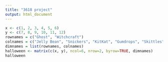 ```yaml
---
title: "3618 project"
output: html_document
---
```


```r
x <- c(1, 2, 3, 4, 5, 6)
y <- c(7, 8, 9, 10, 11, 12)
rownames = c("Ghost", "Witchcraft")
colnames = c("Jelly Bean", "Snickers", "KitKat", "Gumdrops", "Skittles", "Twizzlers")
dimnames = list(rownames, colnames)
halloween <- matrix(c(x, y), ncol=6, nrow=2, byrow=TRUE, dimnames)
halloween
```